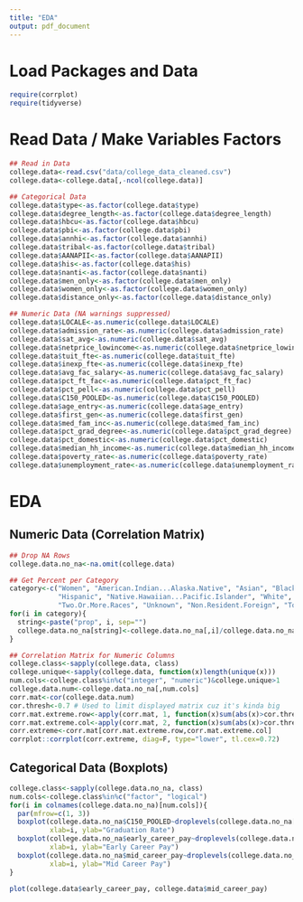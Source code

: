 ```yaml
---
title: "EDA"
output: pdf_document
---
```


# Load Packages and Data

```r
require(corrplot)
require(tidyverse)
```

# Read Data / Make Variables Factors

```r
## Read in Data
college.data<-read.csv("data/college_data_cleaned.csv")
college.data<-college.data[,-ncol(college.data)]

## Categorical Data
college.data$type<-as.factor(college.data$type)
college.data$degree_length<-as.factor(college.data$degree_length)
college.data$hbcu<-as.factor(college.data$hbcu)
college.data$pbi<-as.factor(college.data$pbi)
college.data$annhi<-as.factor(college.data$annhi)
college.data$tribal<-as.factor(college.data$tribal)
college.data$AANAPII<-as.factor(college.data$AANAPII)
college.data$his<-as.factor(college.data$his)
college.data$nanti<-as.factor(college.data$nanti)
college.data$men_only<-as.factor(college.data$men_only)
college.data$women_only<-as.factor(college.data$women_only)
college.data$distance_only<-as.factor(college.data$distance_only)

## Numeric Data (NA warnings suppressed)
college.data$LOCALE<-as.numeric(college.data$LOCALE)
college.data$admission_rate<-as.numeric(college.data$admission_rate)
college.data$sat_avg<-as.numeric(college.data$sat_avg)
college.data$netprice_lowincome<-as.numeric(college.data$netprice_lowincome)
college.data$tuit_fte<-as.numeric(college.data$tuit_fte)
college.data$inexp_fte<-as.numeric(college.data$inexp_fte)
college.data$avg_fac_salary<-as.numeric(college.data$avg_fac_salary)
college.data$pct_ft_fac<-as.numeric(college.data$pct_ft_fac)
college.data$pct_pell<-as.numeric(college.data$pct_pell)
college.data$C150_POOLED<-as.numeric(college.data$C150_POOLED)
college.data$age_entry<-as.numeric(college.data$age_entry)
college.data$first_gen<-as.numeric(college.data$first_gen)
college.data$med_fam_inc<-as.numeric(college.data$med_fam_inc)
college.data$pct_grad_degree<-as.numeric(college.data$pct_grad_degree)
college.data$pct_domestic<-as.numeric(college.data$pct_domestic)
college.data$median_hh_income<-as.numeric(college.data$median_hh_income)
college.data$poverty_rate<-as.numeric(college.data$poverty_rate)
college.data$unemployment_rate<-as.numeric(college.data$unemployment_rate)
```

# EDA

## Numeric Data (Correlation Matrix)

```r
## Drop NA Rows
college.data.no_na<-na.omit(college.data)

## Get Percent per Category
category<-c("Women", "American.Indian...Alaska.Native", "Asian", "Black",
            "Hispanic", "Native.Hawaiian...Pacific.Islander", "White",
            "Two.Or.More.Races", "Unknown", "Non.Resident.Foreign", "Total.Minority")
for(i in category){
  string<-paste("prop", i, sep="")
  college.data.no_na[string]<-college.data.no_na[,i]/college.data.no_na$total_enrollment
}

## Correlation Matrix for Numeric Columns
college.class<-sapply(college.data, class)
college.unique<-sapply(college.data, function(x)length(unique(x)))
num.cols<-college.class%in%c("integer", "numeric")&college.unique>1
college.data.num<-college.data.no_na[,num.cols]
corr.mat<-cor(college.data.num)
cor.thresh<-0.7 # Used to limit displayed matrix cuz it's kinda big
corr.mat.extreme.row<-apply(corr.mat, 1, function(x)sum(abs(x)>cor.thresh))>2
corr.mat.extreme.col<-apply(corr.mat, 2, function(x)sum(abs(x)>cor.thresh))>2
corr.extreme<-corr.mat[corr.mat.extreme.row,corr.mat.extreme.col]
corrplot::corrplot(corr.extreme, diag=F, type="lower", tl.cex=0.72)
```

## Categorical Data (Boxplots)

```r
college.class<-sapply(college.data.no_na, class)
num.cols<-college.class%in%c("factor", "logical")
for(i in colnames(college.data.no_na)[num.cols]){
  par(mfrow=c(1, 3))
  boxplot(college.data.no_na$C150_POOLED~droplevels(college.data.no_na[,i]),
          xlab=i, ylab="Graduation Rate")
  boxplot(college.data.no_na$early_career_pay~droplevels(college.data.no_na[,i]),
          xlab=i, ylab="Early Career Pay")
  boxplot(college.data.no_na$mid_career_pay~droplevels(college.data.no_na[,i]),
          xlab=i, ylab="Mid Career Pay")
}
```


```r
plot(college.data$early_career_pay, college.data$mid_career_pay)
```

